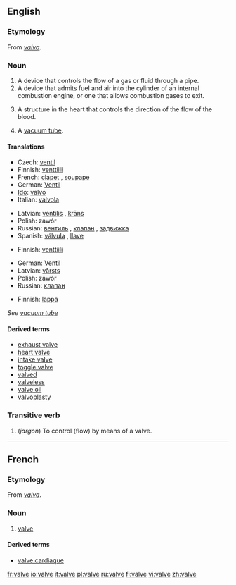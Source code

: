 ==English==

===Etymology===
From {{L.}} ''[[valva]]''.

===Noun===
{{wikipedia}}
{{en-noun}}

# A device that controls the flow of a gas or fluid through a pipe.
# A device that admits fuel and air into the cylinder of an internal combustion engine, or one that allows combustion gases to exit.
# {{context|anatomy}} A structure in the heart that controls the direction of the flow of the blood.
# {{UK}} A [[vacuum tube]].

====Translations====

{{trans-top|device that controls flow of gas or fluid}}
*Czech: [[ventil]] {{m}}
*Finnish: [[venttiili]]
*French: [[clapet]] {{m}}, [[soupape]] {{f}}
*German: [[Ventil]] {{n}}
*[[Ido]]: [[valvo]]
*Italian: [[valvola]] {{f}}
{{trans-mid}}
*Latvian: [[ventilis]] {{m}}, [[krāns]] {{m}}
*Polish: zawór {{m}}
*Russian: [[вентиль]] {{m}}, [[клапан]] {{m}}, [[задвижка]] {{m}}
*Spanish: [[válvula]] {{f}}, [[llave]] {{m}}
{{trans-bottom}}

{{trans-top|device in an internal combustion engine}}
*Finnish: [[venttiili]]
{{trans-mid}}
*German: [[Ventil]] {{n}}
*Latvian: [[vārsts]] {{m}}
*Polish: zawór {{m}}
*Russian: [[клапан]] {{m}}
{{trans-bottom}}

{{trans-top|in anatomy}}
*Finnish: [[läppä]]
{{trans-bottom}}

{{trans-top|vacuum tube}}
''See [[vacuum tube]]''
{{trans-bottom}}

====Derived terms====
*[[exhaust valve]]
*[[heart valve]]
*[[intake valve]]
*[[toggle valve]]
*[[valved]]
*[[valveless]]
*[[valve oil]]
*[[valvoplasty]]

===Transitive verb===
{{rfc-trverb|Transitive verb}}
{{en-verb|valv|ing}}

# (''jargon'') To control (flow) by means of a valve.

<!--These translations are to be moved into the pages for the related terms listed above.
'''Intake valve'''
*Spanish: válvula de admisión
'''Toggle valve'''
*Spanish: válvula purgadora
-->

----

==French==

===Etymology===
From {{L.}} ''[[valva]]''.

===Noun===
{{fr-noun|f}}

# [[#Noun|valve]]

====Derived terms====
*[[valve cardiaque]]

[[fr:valve]]
[[io:valve]]
[[it:valve]]
[[pl:valve]]
[[ru:valve]]
[[fi:valve]]
[[vi:valve]]
[[zh:valve]]